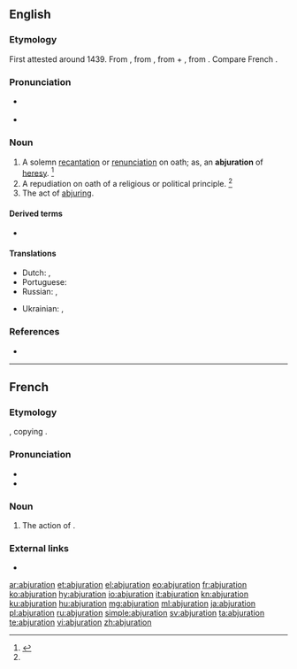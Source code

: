 ==English==

===Etymology===
First attested around 1439. From {{etyl|enm|en}} {{m|enm|abjuracioun}}, from {{etyl|la|en}} {{m|la|abiūrātiō||forswearing, abjuration}}, from {{m|la|ab||from, away from}} + {{m|la|iūrō||swear or take an oath}}, from {{m|la|iūs||law, right, duty}}. Compare French ''{{l|fr|abjuration}}''.

===Pronunciation===
* {{a|US}} {{IPA|/ˌæb.d͡ʒʊˈɹeɪ.ʃn̩/|/ˌæb.d͡ʒəˈɹeɪ.ʃn̩/|/ˌæb.d͡ʒʊɹˈɹeɪ.ʃn̩/|lang=en}}
* {{rhymes|eɪʃən|lang=en}}

===Noun===
{{en-noun}}

# A solemn [[recantation]] or [[renunciation]] on oath; as, an '''abjuration''' of [[heresy]]. {{defdate|First attested around 1350 to 1470.}}<ref name=SOED>{{R:SOED5|page=5}}</ref>
# A repudiation on oath of a religious or political principle. {{defdate|Mid 17<sup>th</sup> century.}}<ref name=SOED/>
# The act of [[abjure|abjuring]].

====Derived terms====
{{der-top}}
* {{l|en|Oath of Abjuration}}
{{der-mid}}
{{der-bottom}}

====Translations====
{{trans-top|a solemn recantation or renunciation on oath}}
* Dutch: {{t|nl|afzwering}}, {{t|nl|herroeping|m}}
* Portuguese: {{t|pt|abjuração|f}}
* Russian: {{t+|ru|отрече́ние|n}}, {{t|ru|абьюра́ция|f}}
{{trans-mid}}
* Ukrainian: {{t|uk|зре́чення|n|sc=Cyrl}}, {{t|uk|аб'юра́ція|f|sc=Cyrl}}
{{trans-bottom}}

===References===
<references/>
* {{R:Webster 1913}}

----

==French==

===Etymology===
{{suffix|abjurer|ation|lang=fr}}, copying {{etyl|la|fr}} {{m|la|abiūrātiō||forswearing, abjuration}}.

===Pronunciation===
* {{audio|Fr-abjuration.ogg|Audio|lang=fr}}
* {{rhymes|jɔ̃|lang=fr}}

===Noun===
{{fr-noun|f}}

# {{lb|fr|formal}} The action of {{m|fr|abjurer}}.

===External links===
* {{R:TLFi}}

[[ar:abjuration]]
[[et:abjuration]]
[[el:abjuration]]
[[eo:abjuration]]
[[fr:abjuration]]
[[ko:abjuration]]
[[hy:abjuration]]
[[io:abjuration]]
[[it:abjuration]]
[[kn:abjuration]]
[[ku:abjuration]]
[[hu:abjuration]]
[[mg:abjuration]]
[[ml:abjuration]]
[[ja:abjuration]]
[[pl:abjuration]]
[[ru:abjuration]]
[[simple:abjuration]]
[[sv:abjuration]]
[[ta:abjuration]]
[[te:abjuration]]
[[vi:abjuration]]
[[zh:abjuration]]